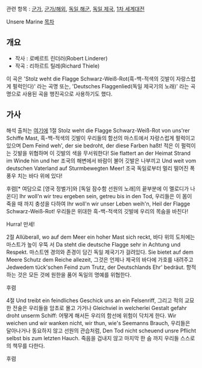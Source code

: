 관련 항목 : [[군가]], [[군가/해외]], [[독일 해군]], [[독일 제국]], [[1차 세계대전]]

Unsere Marine
[[목차]]
== 개요 ==
{{{#!html
<iframe width="420" height="315" src="//www.youtube.com/embed/1-PjGLaq_DU?rel=0" frameborder="0" allowfullscreen></iframe>}}}
* 작사 : 로베르트 린더러(Robert Linderer)
* 작곡 : 리하르트 틸레(Richard Thiele)

이 곡은 'Stolz weht die Flagge Schwarz-Weiß-Rot(흑-백-적색의 깃발이 자랑스럽게 펄럭인다)' 라는 곡명 또는, 'Deutsches Flaggenlied(독일 제국기의 노래)' 라는 곡명으로 사용된 곡을 행진곡으로 사용하기도 했다.
== 가사 ==
해석 출처는 [http://blog.naver.com/coskill3245/96775196 여기에]
1절
Stolz weht die Flagge Schwarz-Weiß-Rot von uns'rer Schiffe Mast,
흑-백-적색의 깃발이 우리들의 함선의 마스트에서 자랑스럽게 펄럭이고 있으며
Dem Feind weh', der sie bedroht, der diese Farben haßt!
적은 이 펄럭이는 깃발을 위협하며 이 깃발의 색을 무서워한다!
Sie flattert an der Heimat Strand im Winde hin und her
조국의 해변에서 바람이 불어 깃발은 나부끼고
Und weit vom deutschen Vaterland auf Sturmbewegten Meer! 
조국 독일로부터 멀리 떨어진 폭풍우 치는 바다 위에 있다!

후렴[* 여담으로 [영국 정벌가]와 [독일 잠수함 선원의 노래]의 끝부분에 이 멜로디가 나온다]
Ihr woll'n wir treu ergeben sein, getreu bis in den Tod,
우리들은 이 몸이 죽을 때 까지 충성을 다하여
Ihr woll'n wir unser Leben weih'n, Heil der Flagge Schwarz-Weiß-Rot!
우리들은 위대한 흑-백-적색의 깃발에 우리의 목숨을 바친다!

Hurra!
만세!

2절
Allüberall, wo auf dem Meer ein hoher Mast sich reckt,
바다 위의 도처에는 마스트가 높이 우뚝 서
Da steht die deutsche Flagge sehr in Achtung und Respekt.
마스트엔 경의와 존경이 담긴 독일 제국기가 걸려있다.
Sie bietet auf dem Meere Schutz dem Reiche allezeit,
그것은 언제나 제국의 바다에 가호를 내려주고
Jedwedem tück'schen Feind zum Trutz, der Deutschlands Ehr' bedräut.
항적하는 것은 모든 것에 원한을 품어 독일의 명예를 위협한다.

후렴

4절
Und treibt ein feindliches Geschick uns an ein Felsenriff,
그리고 적의 교묘한 전술은 우리들을 암초로 몰고 가거나
Gleichviel in welcherlei Gestalt gefahr droht unserm Schiff:
어떻게 해서든 우리의 함선에 위험이 닥치게 한다.
Wir weichen und wir wanken nicht, wir thun, wie's Seemanns Brauch,
우리들은 달아나거나 동요하지 않고 선원의 관습처럼,
Den Tod nicht scheuend unsre Pflicht selbst bis zum letzten Hauch. 
죽음을 겁내지 않고 마지막 한 숨 까지 우리들 스스로의 책무를 다한다.

후렴

